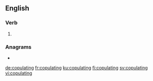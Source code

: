 ==English==

===Verb===
{{head|en|present participle}}

# {{present participle of|copulate|lang=en|nocat=1}}

===Anagrams===
* {{l|en|outplacing}}

[[de:copulating]]
[[fr:copulating]]
[[ku:copulating]]
[[fi:copulating]]
[[sv:copulating]]
[[vi:copulating]]